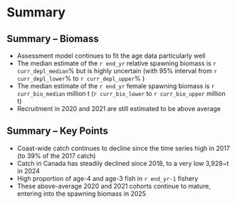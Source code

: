 # Summary
## Summary -- Biomass
* Assessment model continues to fit the age data particularly well
* The median estimate of the `r end_yr` relative spawning biomass
  is `r curr_depl_median`% but is highly uncertain (with 95%
  interval from `r curr_depl_lower`% to `r curr_depl_upper`% )
* The median estimate of the `r end_yr` female spawning biomass
  is `r curr_bio_median` million t (`r curr_bio_lower` to `r curr_bio_upper` million t)
* Recruitment in 2020 and 2021 are still estimated to be above average


## Summary -- Key Points
* Coast-wide catch continues to decline since the time series high in 2017 (to
  39% of the 2017 catch)
* Catch in Canada has steadily declined since 2018, to a very low 3,928~t in 2024
* High proportion of age-4 and age-3 fish in `r end_yr-1` fishery
* These above-average 2020 and 2021 cohorts continue to mature, entering into the
  spawning biomass in 2025
